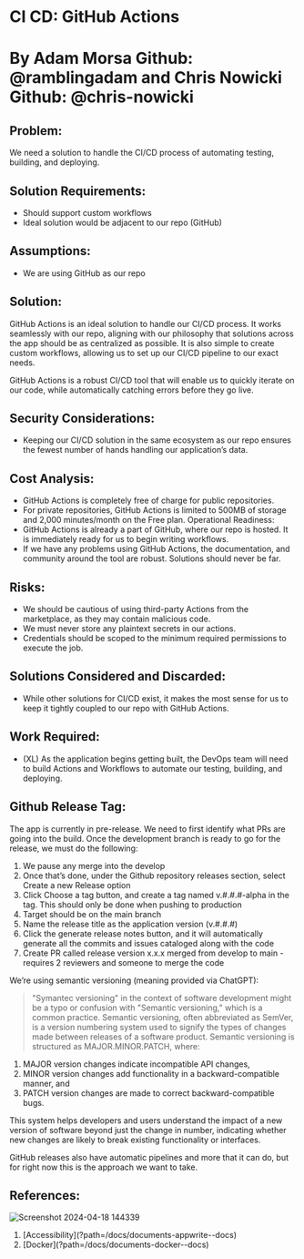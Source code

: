 
# CI CD: GitHub Actions

# By Adam Morsa Github: @ramblingadam and Chris Nowicki Github: @chris-nowicki

## Problem:

We need a solution to handle the CI/CD process of automating testing, building, and deploying.

## Solution Requirements:

- Should support custom workflows
- Ideal solution would be adjacent to our repo (GitHub)

## Assumptions:

- We are using GitHub as our repo

## Solution:

GitHub Actions is an ideal solution to handle our CI/CD process. It works seamlessly with our
repo, aligning with our philosophy that solutions across the app should be as centralized as
possible. It is also simple to create custom workflows, allowing us to set up our CI/CD pipeline to
our exact needs.

GitHub Actions is a robust CI/CD tool that will enable us to quickly iterate on our code, while
automatically catching errors before they go live.

## Security Considerations:

- Keeping our CI/CD solution in the same ecosystem as our repo ensures the fewest
  number of hands handling our application’s data.

## Cost Analysis:

- GitHub Actions is completely free of charge for public repositories.
- For private repositories, GitHub Actions is limited to 500MB of storage and 2,000
  minutes/month on the Free plan.
  Operational Readiness:
- GitHub Actions is already a part of GitHub, where our repo is hosted. It is immediately
  ready for us to begin writing workflows.
- If we have any problems using GitHub Actions, the documentation, and community
  around the tool are robust. Solutions should never be far.

## Risks:

- We should be cautious of using third-party Actions from the marketplace, as they may
  contain malicious code.
- We must never store any plaintext secrets in our actions.
- Credentials should be scoped to the minimum required permissions to execute the job.

## Solutions Considered and Discarded:

- While other solutions for CI/CD exist, it makes the most sense for us to keep it tightly
  coupled to our repo with GitHub Actions.

## Work Required:

- (XL) As the application begins getting built, the DevOps team will need to build Actions
  and Workflows to automate our testing, building, and deploying.

## Github Release Tag:

The app is currently in pre-release.
We need to first identify what PRs are going into the build.
Once the development branch is ready to go for the release, we must do the following:

1. We pause any merge into the develop
2. Once that’s done, under the Github repository releases section, select Create a new Release option
3. Click Choose a tag button, and create a tag named v.#.#.#-alpha in the tag. This should only be done when pushing to production
4. Target should be on the main branch
5. Name the release title as the application version (v.#.#.#)
6. Click the generate release notes button, and it will automatically generate all the commits and issues cataloged along with the code
7. Create PR called release version x.x.x merged from develop to main - requires 2 reviewers and someone to merge the code

We’re using semantic versioning (meaning provided via ChatGPT):

> "Symantec versioning" in the context of software development might be a typo or confusion with "Semantic versioning," which is a common practice. Semantic versioning, often abbreviated as SemVer, is a version numbering system used to signify the types of changes made between releases of a software product.
> Semantic versioning is structured as MAJOR.MINOR.PATCH, where:

1. MAJOR version changes indicate incompatible API changes,
2. MINOR version changes add functionality in a backward-compatible manner, and
3. PATCH version changes are made to correct backward-compatible bugs.

This system helps developers and users understand the impact of a new version of software beyond just the change in number, indicating whether new changes are likely to break existing functionality or interfaces.

GitHub releases also have automatic pipelines and more that it can do, but for right now this is the approach we want to take.

## References:

![Screenshot 2024-04-18 144339](https://res.cloudinary.com/melt/image/upload/v1715628248/vmesi6ecuunabbtpjnvd.png)

<ol className="doc_nav_links">
  <li>[Accessibility](?path=/docs/documents-appwrite--docs)</li>
  <li>[Docker](?path=/docs/documents-docker--docs)</li>
</ol>
